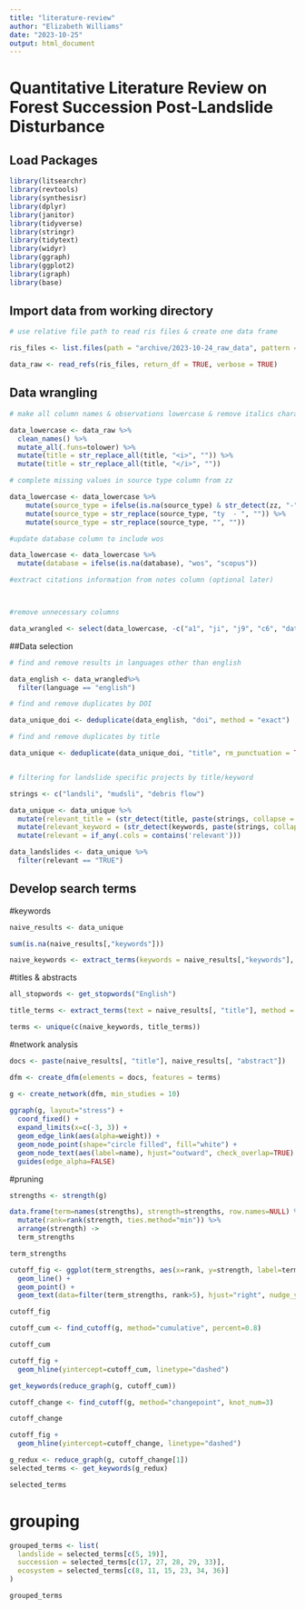 ```yaml
---
title: "literature-review"
author: "Elizabeth Williams"
date: "2023-10-25"
output: html_document
---
```


# Quantitative Literature Review on Forest Succession Post-Landslide Disturbance

## Load Packages

```r
library(litsearchr)
library(revtools)
library(synthesisr)
library(dplyr)
library(janitor)
library(tidyverse)
library(stringr)
library(tidytext)
library(widyr)
library(ggraph)
library(ggplot2)
library(igraph)
library(base)
```


## Import data from working directory

```r
# use relative file path to read ris files & create one data frame

ris_files <- list.files(path = "archive/2023-10-24_raw_data", pattern = ".ris", full.names = TRUE)

data_raw <- read_refs(ris_files, return_df = TRUE, verbose = TRUE)

```

## Data wrangling

```r
# make all column names & observations lowercase & remove italics characters from title

data_lowercase <- data_raw %>%
  clean_names() %>%
  mutate_all(.funs=tolower) %>%
  mutate(title = str_replace_all(title, "<i>", "")) %>%
  mutate(title = str_replace_all(title, "</i>", ""))

# complete missing values in source type column from zz

data_lowercase <- data_lowercase %>%
    mutate(source_type = ifelse(is.na(source_type) & str_detect(zz, "-"), zz, source_type)) %>%
    mutate(source_type = str_replace(source_type, "ty  - ", "")) %>%
    mutate(source_type = str_replace(source_type, "﻿", ""))

#update database column to include wos

data_lowercase <- data_lowercase %>%
  mutate(database = ifelse(is.na(database), "wos", "scopus"))

#extract citations information from notes column (optional later)



#remove unnecessary columns

data_wrangled <- select(data_lowercase, -c("a1", "ji", "j9", "c6", "date_generated", "supertaxa", "a2", "fu", "fx", "edition", "url", "cr", "accession_zr", "proceedings_title", "pubmed_id", "chemicals", "source_abbreviated", "zz"))

```

##Data selection

```r
# find and remove results in languages other than english

data_english <- data_wrangled%>%
  filter(language == "english")

# find and remove duplicates by DOI

data_unique_doi <- deduplicate(data_english, "doi", method = "exact")

# find and remove duplicates by title

data_unique <- deduplicate(data_unique_doi, "title", rm_punctuation = TRUE)


# filtering for landslide specific projects by title/keyword

strings <- c("landsli", "mudsli", "debris flow")

data_unique <- data_unique %>%
  mutate(relevant_title = (str_detect(title, paste(strings, collapse = "|")))) %>%
  mutate(relevant_keyword = (str_detect(keywords, paste(strings, collapse = "|")))) %>%
  mutate(relevant = if_any(.cols = contains('relevant')))

data_landslides <- data_unique %>%
  filter(relevant == "TRUE")

```

## Develop search terms

#keywords
```r

naive_results <- data_unique

sum(is.na(naive_results[,"keywords"]))

naive_keywords <- extract_terms(keywords = naive_results[,"keywords"], method = "tagged", min_freq = 10 , min_n=1)

```

#titles & abstracts
```r

all_stopwords <- get_stopwords("English")

title_terms <- extract_terms(text = naive_results[, "title"], method = "fakerake", min_freq=10, min_n=2, stopwords = "all_stopwords")

terms <- unique(c(naive_keywords, title_terms))

```

#network analysis
```r
docs <- paste(naive_results[, "title"], naive_results[, "abstract"])

dfm <- create_dfm(elements = docs, features = terms)

g <- create_network(dfm, min_studies = 10)
 
ggraph(g, layout="stress") +
  coord_fixed() +
  expand_limits(x=c(-3, 3)) +
  geom_edge_link(aes(alpha=weight)) +
  geom_node_point(shape="circle filled", fill="white") +
  geom_node_text(aes(label=name), hjust="outward", check_overlap=TRUE) +
  guides(edge_alpha=FALSE)
```

#pruning
```r
strengths <- strength(g)

data.frame(term=names(strengths), strength=strengths, row.names=NULL) %>%
  mutate(rank=rank(strength, ties.method="min")) %>%
  arrange(strength) ->
  term_strengths

term_strengths

cutoff_fig <- ggplot(term_strengths, aes(x=rank, y=strength, label=term)) +
  geom_line() +
  geom_point() +
  geom_text(data=filter(term_strengths, rank>5), hjust="right", nudge_y=20, check_overlap=TRUE)

cutoff_fig

cutoff_cum <- find_cutoff(g, method="cumulative", percent=0.8)

cutoff_cum

cutoff_fig +
  geom_hline(yintercept=cutoff_cum, linetype="dashed")

get_keywords(reduce_graph(g, cutoff_cum))

cutoff_change <- find_cutoff(g, method="changepoint", knot_num=3)

cutoff_change

cutoff_fig +
  geom_hline(yintercept=cutoff_change, linetype="dashed")

g_redux <- reduce_graph(g, cutoff_change[1])
selected_terms <- get_keywords(g_redux)

selected_terms
```

# grouping
```r
grouped_terms <- list(
  landslide = selected_terms[c(5, 19)],
  succession = selected_terms[c(17, 27, 28, 29, 33)],
  ecosystem = selected_terms[c(8, 11, 15, 23, 34, 36)]
)

grouped_terms

```
